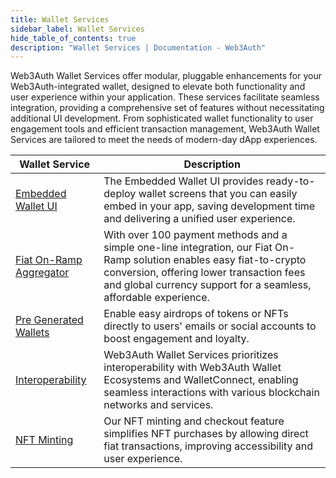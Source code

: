 ```yaml
---
title: Wallet Services
sidebar_label: Wallet Services
hide_table_of_contents: true
description: "Wallet Services | Documentation - Web3Auth"
---
```


Web3Auth Wallet Services offer modular, pluggable enhancements for your Web3Auth-integrated wallet,
designed to elevate both functionality and user experience within your application. These services
facilitate seamless integration, providing a comprehensive set of features without necessitating
additional UI development. From sophisticated wallet functionality to user engagement tools and
efficient transaction management, Web3Auth Wallet Services are tailored to meet the needs of
modern-day dApp experiences.

| Wallet Service                                          | Description                                                                                                                                                                                                                           |
| ------------------------------------------------------- | ------------------------------------------------------------------------------------------------------------------------------------------------------------------------------------------------------------------------------------- |
| [Embedded Wallet UI](/features/wallet-ui)               | The Embedded Wallet UI provides ready-to-deploy wallet screens that you can easily embed in your app, saving development time and delivering a unified user experience.                                                               |
| [Fiat On-Ramp Aggregator](/features/topup)              | With over 100 payment methods and a simple one-line integration, our Fiat On-Ramp solution enables easy fiat-to-crypto conversion, offering lower transaction fees and global currency support for a seamless, affordable experience. |
| [Pre Generated Wallets](/features/wallet-pregeneration) | Enable easy airdrops of tokens or NFTs directly to users' emails or social accounts to boost engagement and loyalty.                                                                                                                  |
| [Interoperability](/features/interoperability)          | Web3Auth Wallet Services prioritizes interoperability with Web3Auth Wallet Ecosystems and WalletConnect, enabling seamless interactions with various blockchain networks and services.                                                |
| [NFT Minting](/features/nft-minting)                    | Our NFT minting and checkout feature simplifies NFT purchases by allowing direct fiat transactions, improving accessibility and user experience.                                                                                      |
